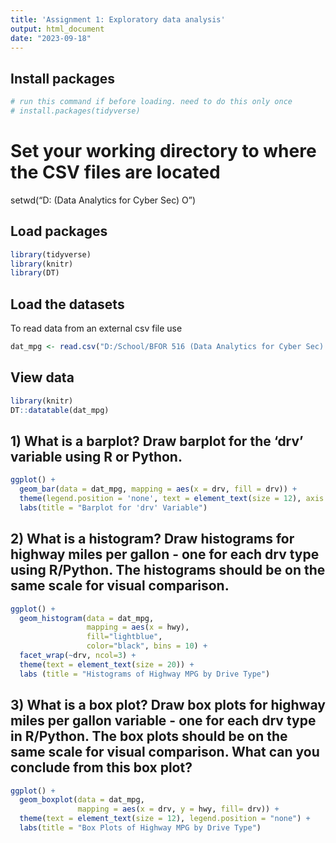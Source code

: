 ---
title: 'Assignment 1: Exploratory data analysis'
output: html_document
date: "2023-09-18"
---


## Install packages

```{r, echo=TRUE}
# run this command if before loading. need to do this only once
# install.packages(tidyverse) 

```
# Set your working directory to where the CSV files are located
setwd("D:\School\BFOR 516 (Data Analytics for Cyber Sec) O")

## Load packages

```{r, message = FALSE}
library(tidyverse)
library(knitr)
library(DT)

```



## Load the datasets
To read data from an external csv file use

```{r}
dat_mpg <- read.csv("D:/School/BFOR 516 (Data Analytics for Cyber Sec) O/mpg.csv")
```

## View data

```{r}
library(knitr)
DT::datatable(dat_mpg)
```

## 1) What is a barplot? Draw barplot for the 'drv' variable using R or Python.

```{r}
ggplot() + 
  geom_bar(data = dat_mpg, mapping = aes(x = drv, fill = drv)) + 
  theme(legend.position = 'none', text = element_text(size = 12), axis.text.x = element_text(angle = 90)) +
  labs(title = "Barplot for 'drv' Variable")
```


## 2) What is a histogram? Draw histograms for highway miles per gallon - one for each drv type using R/Python. The histograms should be on the same scale for visual comparison.
```{r}
ggplot() + 
  geom_histogram(data = dat_mpg, 
                 mapping = aes(x = hwy), 
                 fill="lightblue",
                 color="black", bins = 10) +
  facet_wrap(~drv, ncol=3) +
  theme(text = element_text(size = 20)) +
  labs (title = "Histograms of Highway MPG by Drive Type")
```



## 3)  What is a box plot? Draw box plots for highway miles per gallon variable - one for each drv type in R/Python. The box plots should be on the same scale for visual comparison. What can you conclude from this box plot?
```{r}
ggplot() + 
  geom_boxplot(data = dat_mpg, 
               mapping = aes(x = drv, y = hwy, fill= drv)) +
  theme(text = element_text(size = 12), legend.position = "none") +
  labs(title = "Box Plots of Highway MPG by Drive Type")
```


